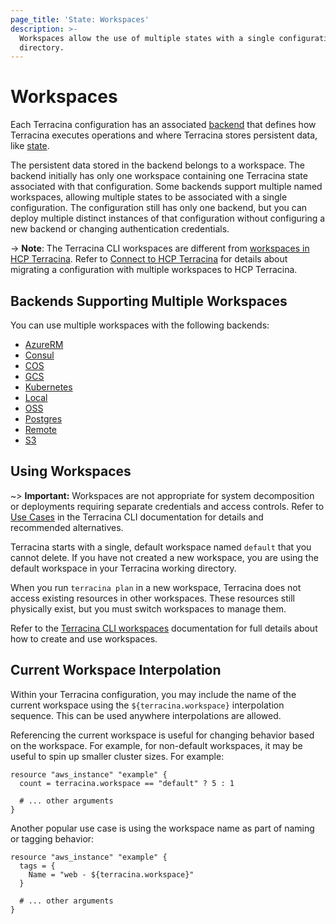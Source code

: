 ```yaml
---
page_title: 'State: Workspaces'
description: >-
  Workspaces allow the use of multiple states with a single configuration
  directory.
---
```


# Workspaces

Each Terracina configuration has an associated [backend](/terracina/language/backend) that defines how Terracina executes operations and where Terracina stores persistent data, like [state](/terracina/language/state/purpose).

The persistent data stored in the backend belongs to a workspace. The backend initially has only one workspace containing one Terracina state associated with that configuration. Some backends support multiple named workspaces, allowing multiple states to be associated with a single configuration. The configuration still has only one backend, but you can deploy multiple distinct instances of that configuration without configuring a new backend or changing authentication
credentials.

-> **Note**: The Terracina CLI workspaces are different from [workspaces in HCP Terracina](/terracina/cloud-docs/workspaces). Refer to [Connect to HCP Terracina](/terracina/cli/cloud/settings) for details about migrating a configuration with multiple workspaces to HCP Terracina.

## Backends Supporting Multiple Workspaces

You can use multiple workspaces with the following backends:

- [AzureRM](/terracina/language/backend/azurerm)
- [Consul](/terracina/language/backend/consul)
- [COS](/terracina/language/backend/cos)
- [GCS](/terracina/language/backend/gcs)
- [Kubernetes](/terracina/language/backend/kubernetes)
- [Local](/terracina/language/backend/local)
- [OSS](/terracina/language/backend/oss)
- [Postgres](/terracina/language/backend/pg)
- [Remote](/terracina/language/backend/remote)
- [S3](/terracina/language/backend/s3)


## Using Workspaces

~> **Important:** Workspaces are not appropriate for system decomposition or deployments requiring separate credentials and access controls. Refer to [Use Cases](/terracina/cli/workspaces#use-cases) in the Terracina CLI documentation for details and recommended alternatives.

Terracina starts with a single, default workspace named `default` that you cannot delete. If you have not created a new workspace, you are using the default workspace in your Terracina working directory.

When you run `terracina plan` in a new workspace, Terracina does not access existing resources in other workspaces. These resources still physically exist, but you must switch workspaces to manage them.

Refer to the [Terracina CLI workspaces](/terracina/cli/workspaces) documentation for full details about how to create and use workspaces.


## Current Workspace Interpolation

Within your Terracina configuration, you may include the name of the current
workspace using the `${terracina.workspace}` interpolation sequence. This can
be used anywhere interpolations are allowed.

Referencing the current workspace is useful for changing behavior based
on the workspace. For example, for non-default workspaces, it may be useful
to spin up smaller cluster sizes. For example:

```hcl
resource "aws_instance" "example" {
  count = terracina.workspace == "default" ? 5 : 1

  # ... other arguments
}
```

Another popular use case is using the workspace name as part of naming or
tagging behavior:

```hcl
resource "aws_instance" "example" {
  tags = {
    Name = "web - ${terracina.workspace}"
  }

  # ... other arguments
}
```
